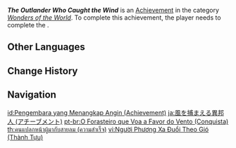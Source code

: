 {{Achievement Infobox
|title        = The Outlander Who Caught the Wind
|id           = 84001
|order id     = 4002
|category     = Wonders of the World
|description  = Complete "[[The Outlander Who Caught the Wind]]."
|requirements = Complete ''[[Winds of the Past]]'', ''[[Crash Course]]'', and ''[[Sparks Amongst the Pages]]''
|primogems    = 10
|tracking     = 
|hidden       = 1
|quest        = The Outlander Who Caught the Wind
|type         = Quest
}}
'''''The Outlander Who Caught the Wind''''' is an [[Achievement]] in the category ''[[Wonders of the World]]''. To complete this achievement, the player needs to complete the {{Quest|The Outlander Who Caught the Wind}}.
<!--
==Trivia==

==Video Guides==
{{EVT
|video1   = 
|caption1 = 
}}
-->
==Other Languages==
{{Other Languages|The Outlander Who Caught the Wind}}

==Change History==
{{Change History|1.0}}
<!--
==References==
{{Reflist}}
-->
==Navigation==
{{Achievement Navbox|Wonders of the World|Quest}}

[[id:Pengembara yang Menangkap Angin (Achievement)]]
[[ja:風を捕まえる異邦人 (アチーブメント)]]
[[pt-br:O Forasteiro que Voa a Favor do Vento (Conquista)]]
[[th:คนแปลกหน้าผู้มากับสายลม (ความสำเร็จ)]]
[[vi:Người Phương Xa Đuổi Theo Gió (Thành Tựu)]]